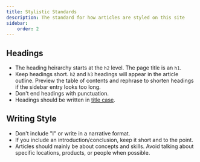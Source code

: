 ```yaml
---
title: Stylistic Standards
description: The standard for how articles are styled on this site
sidebar:
    order: 2
---
```


## Headings

-   The heading heirarchy starts at the `h2` level. The page title is an `h1`.
-   Keep headings short. `h2` and `h3` headings will appear in the article outline. Preview the table of contents and rephrase to shorten headings if the sidebar entry looks too long.
-   Don't end headings with punctuation.
-   Headings should be written in [title case](https://en.wikipedia.org/wiki/Title_case).

## Writing Style

-   Don't include "I" or write in a narrative format.
-   If you include an introduction/conclusion, keep it short and to the point.
-   Articles should mainly be about concepts and skills. Avoid talking about specific locations, products, or people when possible.
